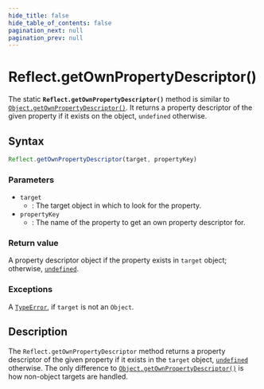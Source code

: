```yaml
---
hide_title: false
hide_table_of_contents: false
pagination_next: null
pagination_prev: null
---
```

# Reflect.getOwnPropertyDescriptor()

The static
**`Reflect.getOwnPropertyDescriptor()`** method is similar to
[`Object.getOwnPropertyDescriptor()`](../../globals/Object/getOwnPropertyDescriptor.mdx). It returns a property descriptor of
the given property if it exists on the object, `undefined`
otherwise.



## Syntax

```js
Reflect.getOwnPropertyDescriptor(target, propertyKey)
```

### Parameters

- `target`
  - : The target object in which to look for the property.
- `propertyKey`
  - : The name of the property to get an own property descriptor for.

### Return value

A property descriptor object if the property exists in `target`
object; otherwise, [`undefined`](../../globals/undefined.mdx).

### Exceptions

A [`TypeError`](../../globals/TypeError/TypeError.mdx), if `target` is not an
`Object`.

## Description

The `Reflect.getOwnPropertyDescriptor` method returns a property descriptor
of the given property if it exists in the `target` object,
[`undefined`](../../globals/undefined.mdx) otherwise. The only difference to
[`Object.getOwnPropertyDescriptor()`](../../globals/Object/getOwnPropertyDescriptor.mdx) is how non-object targets are handled.
